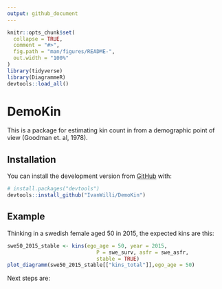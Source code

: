 ```yaml
---
output: github_document
---
```


<!-- README.md is generated from README.Rmd. Please edit that file -->

```r
knitr::opts_chunk$set(
  collapse = TRUE,
  comment = "#>",
  fig.path = "man/figures/README-",
  out.width = "100%"
)
library(tidyverse)
library(DiagrammeR)
devtools::load_all()
```

# DemoKin

This is a package for estimating kin count in from a demographic point of view (Goodman et. al, 1978).

## Installation

You can install the development version from [GitHub](https://github.com/) with:

``` r
# install.packages("devtools")
devtools::install_github("IvanWilli/DemoKin")
```
## Example

Thinking in a swedish female aged 50 in 2015, the expected kins are this:

```r
swe50_2015_stable <- kins(ego_age = 50, year = 2015,
                             P = swe_surv, asfr = swe_asfr,
                             stable = TRUE)
plot_diagramm(swe50_2015_stable[["kins_total"]],ego_age = 50)
```

Next steps are:
